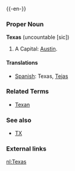 {{wikipedia}}
{{-en-}}

===Proper Noun===
'''Texas''' (uncountable [sic])  <!--Wow!  As much as I hate Texas, even I have to admit that is probably POV.  The joke, for you internationals, is that Texans cannot even count as high as one; exemplified by the US' current Chief, from Texas.-->
#A {{USstate}}  Capital: [[Austin]].

====Translations====
*[[Spanish]]: Texas, [[Tejas]]

===Related Terms===
*[[Texan]]

===See also===
*[[TX]]

===External links===
{{pedialite}}

[[nl:Texas]]